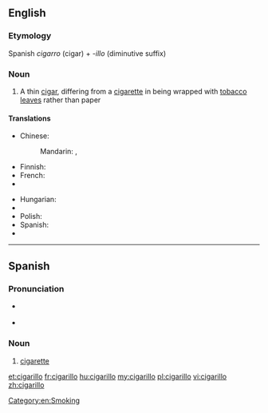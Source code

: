 ==English==
{{wikipedia}}

===Etymology===

Spanish ''cigarro'' (cigar) + ''-illo'' (diminutive suffix)

===Noun===
{{en-noun}}

# A thin [[cigar]], differing from a [[cigarette]] in being wrapped with [[tobacco]] [[leave]]s rather than paper

====Translations====
{{trans-top|cigar}}
* Chinese:
*: Mandarin: {{t|cmn|小雪茄煙|sc=Hani}}, {{t|cmn|小雪茄烟|tr=xiǎo xuějiā yān|sc=Hani}}
* Finnish: {{t-|fi|pikkusikari}}
* French: {{t|fr|cigarillo|m}}
* {{trreq|ka}}
{{trans-mid}}
* Hungarian: {{t+|hu|szivarka}}
* {{trreq|mk}}
* Polish: {{t|pl|cygaretka|f}}
* Spanish: {{t|es|cigarillo}}
* {{trreq|ta}}
{{trans-bottom}}

[[Category:en:Smoking]]

----

==Spanish==

===Pronunciation===
* {{a|Americas}} {{IPA|/siɣaˈɾiʎo̞/|lang=es}}
* {{a|Europe}} {{IPA|/θiɣaˈɾiʎo̞/|lang=es}}

===Noun===
{{es-noun-m}}

# [[cigarette]]

[[et:cigarillo]]
[[fr:cigarillo]]
[[hu:cigarillo]]
[[my:cigarillo]]
[[pl:cigarillo]]
[[vi:cigarillo]]
[[zh:cigarillo]]